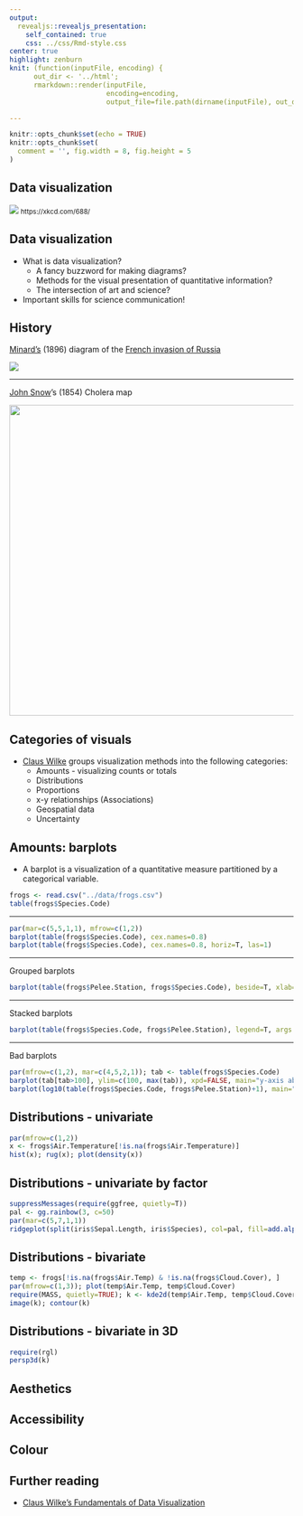 ```yaml
---
output: 
  revealjs::revealjs_presentation:
    self_contained: true
    css: ../css/Rmd-style.css
center: true
highlight: zenburn
knit: (function(inputFile, encoding) { 
      out_dir <- '../html';
      rmarkdown::render(inputFile,
                        encoding=encoding, 
                        output_file=file.path(dirname(inputFile), out_dir, 'mhi4980e-L05-visuals.html')) })

---
```



<style>
@import url('https://fonts.googleapis.com/css2?family=Cabin&display=swap');
</style>

```r
knitr::opts_chunk$set(echo = TRUE)
knitr::opts_chunk$set(
  comment = '', fig.width = 8, fig.height = 5
)
```

## Data visualization

![](https://imgs.xkcd.com/comics/self_description.png)
<small>https://xkcd.com/688/</small>


## Data visualization

* What is data visualization?
  * A fancy buzzword for making diagrams?
  * Methods for the visual presentation of quantitative information?
  * The intersection of art and science?
* Important skills for science communication!


## History

[Minard's](https://en.wikipedia.org/wiki/Charles_Joseph_Minard) (1896) diagram of the [French invasion of Russia](https://en.wikipedia.org/wiki/French_invasion_of_Russia)

![](https://upload.wikimedia.org/wikipedia/commons/2/29/Minard.png)


---

[John Snow](https://en.wikipedia.org/wiki/John_Snow)'s (1854) Cholera map

<img src="https://upload.wikimedia.org/wikipedia/commons/thumb/2/27/Snow-cholera-map-1.jpg/1092px-Snow-cholera-map-1.jpg" height="550px"/>


## Categories of visuals

* [Claus Wilke](https://en.wikipedia.org/wiki/Claus_O._Wilke) groups visualization methods into the following categories:
  * Amounts - visualizing counts or totals
  * Distributions
  * Proportions
  * x-y relationships (Associations)
  * Geospatial data
  * Uncertainty


## Amounts: barplots

* A barplot is a visualization of a quantitative measure partitioned by a categorical variable.
```r
frogs <- read.csv("../data/frogs.csv")
table(frogs$Species.Code)
```

---

```r
par(mar=c(5,5,1,1), mfrow=c(1,2))
barplot(table(frogs$Species.Code), cex.names=0.8)
barplot(table(frogs$Species.Code), cex.names=0.8, horiz=T, las=1)
```

---

Grouped barplots
```r
barplot(table(frogs$Pelee.Station, frogs$Species.Code), beside=T, xlab='Species code')
```

---

Stacked barplots
```r
barplot(table(frogs$Species.Code, frogs$Pelee.Station), legend=T, args.legend=list(x=17, y=110, bty='n', horiz=T), xlab='Monitoring station', ylab='Recorded calls/day')
```

---

Bad barplots
```r
par(mfrow=c(1,2), mar=c(4,5,2,1)); tab <- table(frogs$Species.Code)
barplot(tab[tab>100], ylim=c(100, max(tab)), xpd=FALSE, main="y-axis above 0")
barplot(log10(table(frogs$Species.Code, frogs$Pelee.Station)+1), main="Log-transformed stacked barplot")
```

## Distributions - univariate

```r
par(mfrow=c(1,2))
x <- frogs$Air.Temperature[!is.na(frogs$Air.Temperature)]
hist(x); rug(x); plot(density(x))
```

## Distributions - univariate by factor

```r
suppressMessages(require(ggfree, quietly=T))
pal <- gg.rainbow(3, c=50)
par(mar=c(5,7,1,1))
ridgeplot(split(iris$Sepal.Length, iris$Species), col=pal, fill=add.alpha(pal, 0.3), bty='n', xlab='Sepal length')
```

## Distributions - bivariate

```r
temp <- frogs[!is.na(frogs$Air.Temp) & !is.na(frogs$Cloud.Cover), ]
par(mfrow=c(1,3)); plot(temp$Air.Temp, temp$Cloud.Cover)
require(MASS, quietly=TRUE); k <- kde2d(temp$Air.Temp, temp$Cloud.Cover)
image(k); contour(k)
```


## Distributions - bivariate in 3D

```r
require(rgl)
persp3d(k)
```


## Aesthetics



## Accessibility



## Colour




## Further reading

* [Claus Wilke's Fundamentals of Data Visualization](https://clauswilke.com/dataviz/)

